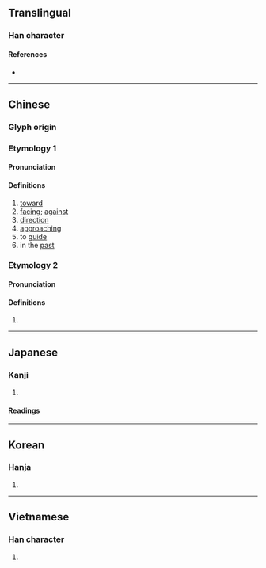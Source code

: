 {{also|向}}
{{character info/new}}
==Translingual==

===Han character===
{{Han char|rn=30|rad=口|as=16|sn=19|four=27227|canj=VLHBR|ids=⿱鄉向}}

====References====
* {{Han ref|kx=0213.380|dkj=04565|dj=0436.170|hdz=10698.080|uh=56AE|ud=22190|bh=C251|bd=49745}}

----

==Chinese==

===Glyph origin===
{{Han etym}}

===Etymology 1===
{{zh-forms|s=向}}

====Pronunciation====
{{zh-pron
|m=xiàng
|c=hoeng3
|mc=2
|oc=y,2
|ma=
|cat=
}}

====Definitions====
{{zh-hanzi}}

# [[toward]]
# [[facing]]; [[against]]
# [[direction]]
# [[approaching]]
# to [[guide]]
# in the [[past]]

===Etymology 2===

====Pronunciation====
{{zh-pron
|m=xiǎng
|c=hoeng2
|mc=1
|oc=n,1
|cat=
}}

====Definitions====
{{zh-hanzi}}

# {{rfdef|lang=zh}}

----

==Japanese==

===Kanji===
{{ja-kanji|grade=|rs=口16}}

# {{defn|lang=ja|sort=口16}}

====Readings====
{{ja-readings
|goon=こう<かう
|kanon=きょう<きやう
|kun=む-かう<む-かふ, さきに
}}

{{attention|ja|okurigana for "saki ni"?}}

----

==Korean==

===Hanja===
{{ko-hanja|hangeul=향|rv=hyang|mr=hyang}}

# {{defn|lang=ko|sort=口16}}

----

==Vietnamese==

===Han character===
{{vi-hantu|[[hướng]], [[hưởng]]|rs=口16}}

# {{defn|lang=vi|sort=口16}}
